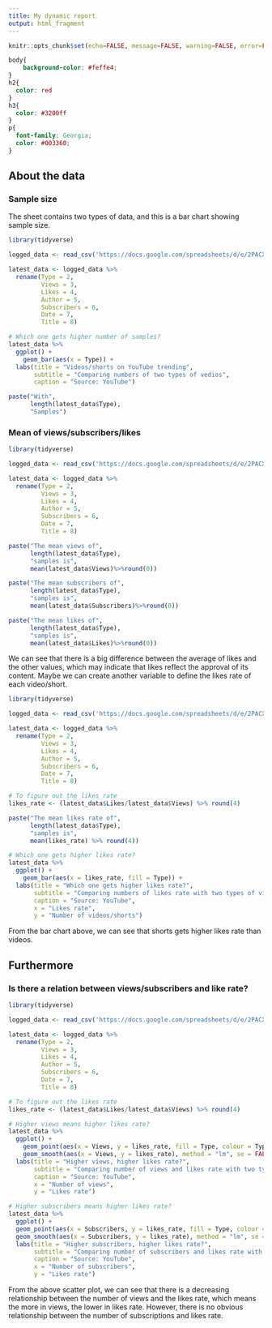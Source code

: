 ```yaml
---
title: My dynamic report
output: html_fragment
---
```


```r
knitr::opts_chunk$set(echo=FALSE, message=FALSE, warning=FALSE, error=FALSE)

```

```css
body{
    background-color: #feffe4;
}
h2{
  color: red
}
h3{
  color: #3200ff
}
p{
  font-family: Georgia;
  color: #003360;
}
```

## About the data

### Sample size

The sheet contains two types of data, and this is a bar chart showing sample size.

```r
library(tidyverse)

logged_data <- read_csv('https://docs.google.com/spreadsheets/d/e/2PACX-1vT1s235dHjiX2r7mUTbtlDm5H_-evr2XGAAXOp3RW4p1_vHsQ5-TG258yudTTZmQxJhnr-7UtrVp3ge/pub?output=csv')

latest_data <- logged_data %>%
  rename(Type = 2,
         Views = 3,
         Likes = 4,
         Author = 5,
         Subscribers = 6,
         Date = 7,
         Title = 8)

# Which one gets higher number of samples?
latest_data %>%
  ggplot() +
    geom_bar(aes(x = Type)) +
  labs(title = "Videos/shorts on YouTube trending",
       subtitle = "Comparing numbers of two types of vedios",
       caption = "Source: YouTube")

paste("With", 
      length(latest_data$Type), 
      "Samples")

```

### Mean of views/subscribers/likes

```r
library(tidyverse)

logged_data <- read_csv('https://docs.google.com/spreadsheets/d/e/2PACX-1vT1s235dHjiX2r7mUTbtlDm5H_-evr2XGAAXOp3RW4p1_vHsQ5-TG258yudTTZmQxJhnr-7UtrVp3ge/pub?output=csv')

latest_data <- logged_data %>%
  rename(Type = 2,
         Views = 3,
         Likes = 4,
         Author = 5,
         Subscribers = 6,
         Date = 7,
         Title = 8)

paste("The mean views of",
      length(latest_data$Type),
      "samples is",
      mean(latest_data$Views)%>%round(0))

paste("The mean subscribers of",
      length(latest_data$Type),
      "samples is",
      mean(latest_data$Subscribers)%>%round(0))

paste("The mean likes of",
      length(latest_data$Type),
      "samples is",
      mean(latest_data$Likes)%>%round(0))

```

We can see that there is a big difference between the average of likes and the other values, which may indicate that likes reflect the approval of its content.
Maybe we can create another variable to define the likes rate of each video/short.

```r
library(tidyverse)

logged_data <- read_csv('https://docs.google.com/spreadsheets/d/e/2PACX-1vT1s235dHjiX2r7mUTbtlDm5H_-evr2XGAAXOp3RW4p1_vHsQ5-TG258yudTTZmQxJhnr-7UtrVp3ge/pub?output=csv')

latest_data <- logged_data %>%
  rename(Type = 2,
         Views = 3,
         Likes = 4,
         Author = 5,
         Subscribers = 6,
         Date = 7,
         Title = 8)

# To figure out the likes rate
likes_rate <- (latest_data$Likes/latest_data$Views) %>% round(4)

paste("The mean likes rate of",
      length(latest_data$Type),
      "samples is",
      mean(likes_rate) %>% round(4))

# Which one gets higher likes rate?
latest_data %>%
  ggplot() +
    geom_bar(aes(x = likes_rate, fill = Type)) +
  labs(title = "Which one gets higher likes rate?",
       subtitle = "Comparing numbers of likes rate with two types of videos",
       caption = "Source: YouTube",
       x = "Likes rate",
       y = "Number of videos/shorts")

```

From the bar chart above, we can see that shorts gets higher likes rate than videos.

## Furthermore

### Is there a relation between views/subscribers and like rate?

```r
library(tidyverse)

logged_data <- read_csv('https://docs.google.com/spreadsheets/d/e/2PACX-1vT1s235dHjiX2r7mUTbtlDm5H_-evr2XGAAXOp3RW4p1_vHsQ5-TG258yudTTZmQxJhnr-7UtrVp3ge/pub?output=csv')

latest_data <- logged_data %>%
  rename(Type = 2,
         Views = 3,
         Likes = 4,
         Author = 5,
         Subscribers = 6,
         Date = 7,
         Title = 8)

# To figure out the likes rate
likes_rate <- (latest_data$Likes/latest_data$Views) %>% round(4)

# Higher views means higher likes rate?
latest_data %>%
  ggplot() +
    geom_point(aes(x = Views, y = likes_rate, fill = Type, colour = Type)) +
    geom_smooth(aes(x = Views, y = likes_rate), method = "lm", se = FALSE) +
  labs(title = "Higher views, higher likes rate?",
       subtitle = "Comparing number of views and likes rate with two types of videos",
       caption = "Source: YouTube",
       x = "Number of views",
       y = "Likes rate")

# Higher subscribers means higher likes rate?
latest_data %>%
  ggplot() +
  geom_point(aes(x = Subscribers, y = likes_rate, fill = Type, colour = Type)) +
  geom_smooth(aes(x = Subscribers, y = likes_rate), method = "lm", se = FALSE) +
  labs(title = "Higher subscribers, higher likes rate?",
       subtitle = "Comparing number of subscribers and likes rate with two types of videos",
       caption = "Source: YouTube",
       x = "Number of subscribers",
       y = "Likes rate")

```

From the above scatter plot, we can see that there is a decreasing relationship between the number of views and the likes rate, which means the more in views, the lower in likes rate. However, there is no obvious relationship between the number of subscriptions and likes rate.

